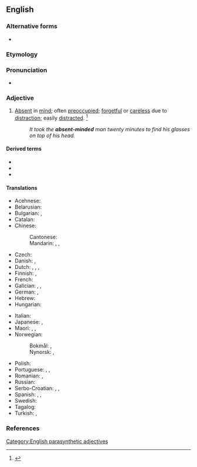 {{also|absentminded}}
==English==

===Alternative forms===
* {{l|en|absentminded}}

===Etymology===
{{compound|en|absent|minded}}

===Pronunciation===
* {{a|US}} {{IPA|en|/ˌæb.sn̩tˈmaɪn.dɪd/}}

===Adjective===
{{en-adj}} {{tlb|en|possessional}}

# [[absent|Absent]] in [[mind]]; often [[preoccupied]]; [[forgetful]] or [[careless]] due to [[distraction]]; easily [[distract]]ed. {{defdate|First attested in the mid 19<sup>th</sup> century.}}<ref name=SOED>{{R:SOED5|page=9}}</ref>
#: ''It took the '''absent-minded''' man twenty minutes to find his glasses on top of his head.''

====Derived terms====
* {{l|en|absent-mindedness}}
* {{l|en|absent-mindedly}}
* {{l|en|absent-minded professor}}

====Translations====
{{trans-top|absent in mind}}
* Acehnese: {{t|ace|tahe}}
* Belarusian: {{t|be|рассе́яны|m|sc=Cyrl}}
* Bulgarian: {{t+check|bg|разсеян}}, {{t-check|bg|[[потънал]] [[в]] [[мисли]]|sc=Cyrl}} <!-- was "потънал в мисли" - assumed sum-of-parts; if an idiom, remove the wikilinks to the individual words. see [[User:Kephir/gadgets/xte#Translation_fixing]] -->
* Catalan: {{t+|ca|distret}}
* Chinese:
*: Cantonese: {{t|yue| 鬆散|tr=sung1 saan2}}
*: Mandarin: {{t+|cmn|心不在焉|tr=xīnbùzàiyān|sc=Hani}}, {{t+|cmn|鬆散|sc=Hani}},{{t+|cmn|松散|tr=sōngsǎn|sc=Hani}}
* Czech: {{t+|cs|roztržitý}}
* Danish: {{t|da|åndsfraværende}}, {{t|da|distræt}}
* Dutch: {{t+|nl|verstrooid}}, {{t+|nl|afwezig}}, {{t|nl|elders met zijn gedachten}}, {{t|nl|er niet bij}}
* Finnish: {{t+|fi|hajamielinen}} {{qualifier|forgetful}}, {{t+|fi|poissaoleva}} {{qualifier|absent in mind}}
* French: {{t+|fr|distrait}}
* Galician: {{t|gl|distraído}}, {{t+|gl|pampo}}, {{t|gl|apirolado}} {{qualifier|vulgar}}
* German: {{t+|de|zerstreut}}, {{t+|de|geistesabwesend}}
* Hebrew: {{t|he|מפוזר|m|tr=mefuzár}}
* Hungarian: {{t+|hu|szórakozott}}
{{trans-mid}}
* Italian: {{t+|it|svanito}}
* Japanese: {{t+|ja|ぼんやり|tr=bon'yari|sc=Jpan}}, {{t+|ja|上の空|tr=うわのそらの, uwa-no sora-no|alt=上の空の|sc=Jpan}}
* Maori: {{t|mi|hinengaro makere}}, {{t|mi|wareware}}, {{t|mi|pakihaha}}
* Norwegian:
*: Bokmål: {{t+|nb|distré}}, {{t|nb|åndsfraværende}}
*: Nynorsk: {{t|nn|distré}}, {{t|nn|åndsfråverande}}
* Polish: {{t+|pl|roztargniony}}
* Portuguese: {{t+|pt|distraído}}, {{t+|pt|desatento|m}}, {{t|pt|desatenta|f}}
* Romanian: {{t+|ro|absent}}, {{t+|ro|distrat}}
* Russian: {{t+|ru|рассе́янный}}
* Serbo-Croatian: {{t|sh|rasejan}}, {{t|sh|расејан}}, {{t+|sh|rasijan}}
* Spanish: {{t+|es|distraído}}, {{t+|es|despistado}}, {{t+|es|desatento|m}}
* Swedish: {{t+|sv|tankspridd}}
* Tagalog: {{t|tl|tagulimot}}
* Turkish: {{t+|tr|unutkan}} {{qualifier|forgetful}}, {{t+|tr|dalgın}} {{qualifier|absent in mind}}
{{trans-bottom}}

===References===
<references/>

[[Category:English parasynthetic adjectives]]
{{C|en|Personality}}